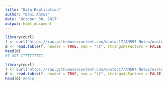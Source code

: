 ```yaml
---
title: "Data Replication"
author: "Dani Antos"
date: "October 30, 2017"
output: html_document
---
```

```r
library(curl)
f <- curl("https://raw.githubusercontent.com/dantos17/AN597-Notes/master/Gender.txt")
d <- read.table(f, header = TRUE, sep = "\t", stringsAsFactors = FALSE)
head(d)
#I GOT ITTTTTTTTT
```

```r
library(curl)
f <- curl("https://raw.githubusercontent.com/dantos17/AN597-Notes/master/p53_text_file.txt")
d <- read.table(f, header = TRUE, sep = "\t", stringsAsFactors = FALSE)
head(d) #help
```

